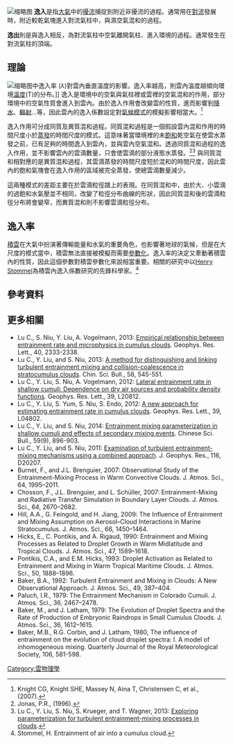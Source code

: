 [[File:Entrainment_Detrainment_en.svg|缩略图]]
'''逸入'''是指[[大氣|大氣]]中的[[湍流|擾流]]捕捉到附近非擾流的過程。通常用在[[對流|對流]]發展時，附近較乾氣塊進入對流氣柱中，與濕空氣混和的過程。

'''逸出'''則是與逸入相反，為對流氣柱中空氣離開氣柱、進入環境的過程。通常發生在對流氣柱的頂端。

== 理論 ==
[[File:Entrainment.png|缩略图]]中逸入率 (<math>\lambda</math>)對雲內垂直溫度的影響。逸入率越高，則雲內溫度越傾向環境[[溫度|溫度]](T)的分布。]]
逸入是環境中的空氣與氣柱裡或雲裡的空氣混和的作用，部分環境中的空氣性質會進入到雲內。由於逸入作用會改變雲的性質，進而影響到[[降水|降水]]、[[輻射|輻射]]...等，因此雲內的逸入係數設定對[[氣候|氣候]][[模式|模式]]的模擬影響相當大。<ref>Knight CG, Knight SHE, Massey N, Aina T, Christensen C, et al., (2007). </ref>

逸入作用可分成同質及異質混和過程。同質混和過程是一個假設雲內混和作用的時間尺度小於[[蒸發|蒸發]]的時間尺度的模式。這意味著當環境裡的未[[飽和|飽和]]乾空氣在使雲水蒸發之前，已有足夠的時間逸入到雲內，並與雲內空氣混和。透過同質混和過程的逸入作用，並不影響雲內的雲滴數量，只會使雲滴的部分液態水蒸發。<ref name="jonas-1996">Jonas, P.R., (1996). </ref><ref name="Lu">Lu C., Y. Liu, S. Niu, S. Krueger, and T. Wagner, 2013: [http://onlinelibrary.wiley.com/doi/10.1029/2012JD018464/abstract Exploring parameterization for turbulent entrainment-mixing processes in clouds]. </ref> 與同質混和相對應的是異質混和過程，其雲滴蒸發的時間尺度短於混和的時間尺度，因此雲內的飽和氣塊會在逸入作用的區域被完全蒸發，使總雲滴數量減少。

這兩種模式的差距主要在於雲滴粒徑譜上的表現。在同質混和中，由於大、小雲滴的過飽和水氣壓並不相同，改變了粒徑分布曲線的形狀，因此同質混和後的雲滴粒徑分布將會變窄，而異質混和則不影響雲滴粒徑分布。

== 逸入率 ==
[[積雲|積雲]]在大氣中扮演著傳輸能量和水氣的重要角色，也影響著地球的氣候，但是在大尺度的模式當中，積雲無法直接被模擬而需要[[參數化|參數化]]。逸入率的決定又牽動著積雲內的性質，因此這個參數對積雲參數化來說相當重要。相關的研究中以[[Henry_Stommel|Henry Stommel]]為積雲內逸入係數研究的先鋒科學家。<ref>Stommel, H. Entrainment of air into a cumulus cloud. </ref>

== 參考資料 ==
{{reflist}}

== 更多相關 ==
* Lu C., S. Niu, Y. Liu, A. Vogelmann, 2013: [http://onlinelibrary.wiley.com/doi/10.1002/grl.50445/abstract Empirical relationship between entrainment rate and microphysics in cumulus clouds]. Geophys. Res. Lett., 40, 2333-2338.
* Lu C., Y. Liu, and S. Niu, 2013: [https://web.archive.org/web/20140308162421/http://csb.scichina.com:8080/kxtbe/EN/abstract/abstract507511.shtml A method for distinguishing and linking turbulent entrainment mixing and collision-coalescence in stratocumulus clouds]. Chin. Sci. Bull., 58, 545-551.
* Lu C., Y. Liu, S. Niu, A. Vogelmann, 2012: [http://onlinelibrary.wiley.com/doi/10.1029/2012GL053646/abstract Lateral entrainment rate in shallow cumuli: Dependence on dry air sources and probability density functions]. Geophys. Res. Lett., 39, L20812. 
* Lu C., Y. Liu, S. Yum, S. Niu, S. Endo, 2012: [http://onlinelibrary.wiley.com/doi/10.1029/2011GL050546/abstract A new approach for estimating entrainment rate in cumulus clouds]. Geophys. Res. Lett., 39, L04802. 
* Lu C., Y. Liu, and S. Niu, 2014: [http://link.springer.com/article/10.1007%2Fs11434-013-0097-1# Entrainment mixing parameterization in shallow cumuli and effects of secondary mixing events]. Chinese Sci. Bull., 59(9), 896-903.
* Lu C., Y. Liu, and S. Niu, 2011: [http://onlinelibrary.wiley.com/doi/10.1029/2011JD015944/abstract Examination of turbulent entrainment-mixing mechanisms using a combined approach]. J. Geophys. Res., 116, D20207. 
* Burnet, F., and J.L. Brenguier, 2007: Observational Study of the Entrainment-Mixing Process in Warm Convective Clouds. J. Atmos. Sci., 64, 1995–2011.
* Chosson, F., J.L. Brenguier, and L. Schüller, 2007: Entrainment-Mixing and Radiative Transfer Simulation in Boundary Layer Clouds. J. Atmos. Sci., 64, 2670–2682.
* Hill, A.A., G. Feingold, and H. Jiang, 2009: The Influence of Entrainment and Mixing Assumption on Aerosol–Cloud Interactions in Marine Stratocumulus. J. Atmos. Sci., 66, 1450–1464.
* Hicks, E., C. Pontikis, and A. Rigaud, 1990: Entrainment and Mixing Processes as Related to Droplet Growth in Warm Midlatitude and Tropical Clouds. J. Atmos. Sci., 47, 1589–1618.
* Pontikis, C.A., and E.M. Hicks, 1993: Droplet Activation as Related to Entrainment and Mixing in Warm Tropical Maritime Clouds. J. Atmos. Sci., 50, 1888–1896.
* Baker, B.A., 1992: Turbulent Entrainment and Mixing in Clouds: A New Observational Approach. J. Atmos. Sci., 49, 387–404.
* Paluch, I.R., 1979: The Entrainment Mechanism in Colorado Cumuli. J. Atmos. Sci., 36, 2467–2478.
* Baker, M., and J. Latham, 1979: The Evolution of Droplet Spectra and the Rate of Production of Embryonic Raindrops in Small Cumulus Clouds. J. Atmos. Sci., 36, 1612–1615.
* Baker, M.B., R.G. Corbin, and J. Latham, 1980, The influence of entrainment on the evolution of cloud droplet spectra: I. A model of inhomogeneous mixing. Quarterly Journal of the Royal Meteorological Society, 106, 581-598.

{{Authority control}}
[[Category:雲物理學|Category:雲物理學]]